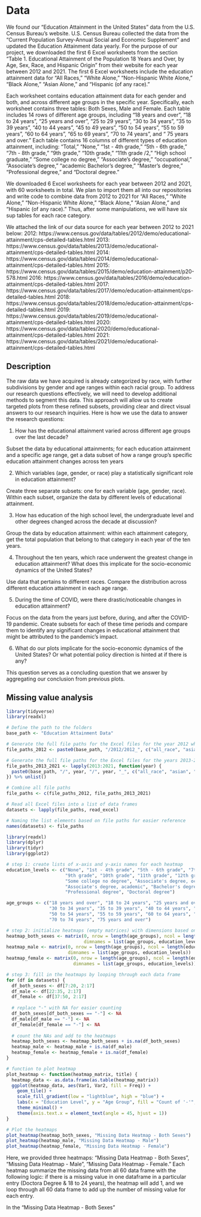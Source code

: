 # Data
We found our "Education Attainment in the United States" data from the U.S. Census Bureau's website. U.S. Census Bureau collected the data from the "Current Population Survey-Annual Social and Economic Supplement" and updated the Education Attainment data yearly. For the purpose of our project, we downloaded the first 6 Excel worksheets from the section "Table 1. Educational Attainment of the Population 18 Years and Over, by Age, Sex, Race, and Hispanic Origin" from their website for each year between 2012 and 2021. The first 6 Excel worksheets include the education attainment data for "All Races," "White Alone," "Non-Hispanic White Alone," "Black Alone," "Asian Alone," and "Hispanic (of any race)." 

Each worksheet contains education attainment data for each gender and both, and across different age groups in the specific year. Specifically, each worksheet contains three tables: Both Sexes, Male and Female. Each table includes 14 rows of different age groups, including "18 years and over", "18 to 24 years", "25 years and over", “25 to 29 years", "30 to 34 years", “35 to 39 years”, “40 to 44 years”, “45 to 49 years”, “50 to 54 years”, “55 to 59 years”, “60 to 64 years”, “65 to 69 years”, “70 to 74 years”, and “ 75 years and over.” Each table contains 16 columns of different types of education attainment, including: “Total,” “None,” “1st - 4th grade,” “5th - 6th grade,” “7th - 8th grade,” “9th grade,” “10th grade,” “11th grade /2,” “High school graduate,” “Some college no degree,” “Associate's degree,” “occupational,” “Associate's degree,” “academic Bachelor's degree,” “Master's degree,” “Professional degree,” and “Doctoral degree.”

We downloaded 6 Excel worksheets for each year between 2012 and 2021, with 60 worksheets in total. We plan to import them all into our repositories and write code to combine data from 2012 to 2021 for "All Races," "White Alone," "Non-Hispanic White Alone," "Black Alone," "Asian Alone," and "Hispanic (of any race)." Thus, after some manipulations, we will have six sup tables for each race category.

We attached the link of our data source for each year between 2012 to 2021 below: 
2012: https://www.census.gov/data/tables/2012/demo/educational-attainment/cps-detailed-tables.html
2013: https://www.census.gov/data/tables/2013/demo/educational-attainment/cps-detailed-tables.html
2014: https://www.census.gov/data/tables/2014/demo/educational-attainment/cps-detailed-tables.html
2015: https://www.census.gov/data/tables/2015/demo/education-attainment/p20-578.html
2016: https://www.census.gov/data/tables/2016/demo/education-attainment/cps-detailed-tables.html
2017: https://www.census.gov/data/tables/2017/demo/education-attainment/cps-detailed-tables.html
2018: https://www.census.gov/data/tables/2018/demo/education-attainment/cps-detailed-tables.html
2019: https://www.census.gov/data/tables/2019/demo/educational-attainment/cps-detailed-tables.html
2020: https://www.census.gov/data/tables/2020/demo/educational-attainment/cps-detailed-tables.html
2021: https://www.census.gov/data/tables/2021/demo/educational-attainment/cps-detailed-tables.html 

## Description
The raw data we have acquired is already categorized by race, with further subdivisions by gender and age ranges within each racial group. To address our research questions effectively, we will need to develop additional methods to segment this data. This approach will allow us to create targeted plots from these refined subsets, providing clear and direct visual answers to our research inquiries. Here is how we use the data to answer the research questions:

1. How has the educational attainment varied across different age groups over the last decade? 

Subset the data by educational attainments; for each education attainment and a specific age range, get a data subset of how a range group's specific education attainment changes across ten years

2. Which variables (age, gender, or race) play a statistically significant role in education attainment?

Create three separate subsets: one for each variable (age, gender, race). Within each subset, organize the data by different levels of educational attainment. 

3. How has education of the high school level, the undergraduate level and other degrees changed across the decade at discussion?

Group the data by education attainment: within each attainment category, get the total population that belong to that category in each year of the ten years. 

4. Throughout the ten years, which race underwent the greatest change in education attainment? What does this implicate for the socio-economic dynamics of the United States?

Use data that pertains to different races. Compare the distribution across different education attainment in each age range. 

5. During the time of COVID, were there drastic/noticeable changes in education attainment?

Focus on the data from the years just before, during, and after the COVID-19 pandemic. Create subsets for each of these time periods and compare them to identify any significant changes in educational attainment that might be attributed to the pandemic's impact.

6. What do our plots implicate for the socio-economic dynamics of the United States? Or what potential policy direction is hinted at if there is any?

This question serves as a concluding question that we answer by aggregating our conclusion from previous plots.

## Missing value analysis
```r
library(tidyverse)
library(readxl)

# Define the path to the folders
base_path <- "Education Attainment Data"

# Generate the full file paths for the Excel files for the year 2012 which has .xls files
file_paths_2012 <- paste0(base_path, "/2012/2012_", c("all_race", "asian", "black", "hispanic", "non_hispanic_white", "white"), ".xls")

# Generate the full file paths for the Excel files for the years 2013-2021 which have .xlsx files
file_paths_2013_2021 <- lapply(2013:2021, function(year) {
  paste0(base_path, "/", year, "/", year, "_", c("all_race", "asian", "black", "hispanic", "non_hispanic_white", "white"), ".xlsx")
}) %>% unlist()

# Combine all file paths
file_paths <- c(file_paths_2012, file_paths_2013_2021)

# Read all Excel files into a list of data frames
datasets <- lapply(file_paths, read_excel)

# Naming the list elements based on file paths for easier reference
names(datasets) <- file_paths

```

```r
library(readxl)
library(dplyr)
library(tidyr)
library(ggplot2)

# step 1: create lists of x-axis and y-axis names for each heatmap
education_levels <- c("None", "1st - 4th grade", "5th - 6th grade", "7th - 8th grade", 
                      "9th grade", "10th grade", "11th grade", "12th grade", "High school graduate", 
                      "Some college no degree", "Associate's degree, occupational", 
                      "Associate's degree, academic", "Bachelor's degree", "Master's degree", 
                      "Professional degree", "Doctoral degree")

age_groups <- c("18 years and over", "18 to 24 years", "25 years and over", "25 to 29 years", 
                "30 to 34 years", "35 to 39 years", "40 to 44 years", "45 to 49 years", 
                "50 to 54 years", "55 to 59 years", "60 to 64 years", "65 to 69 years", 
                "70 to 74 years", "75 years and over")

# step 2: initialize heatmaps (empty matrices) with dimensions based on x and y names
heatmap_both_sexes <- matrix(0, nrow = length(age_groups), ncol = length(education_levels), 
                             dimnames = list(age_groups, education_levels))
heatmap_male <- matrix(0, nrow = length(age_groups), ncol = length(education_levels), 
                       dimnames = list(age_groups, education_levels))
heatmap_female <- matrix(0, nrow = length(age_groups), ncol = length(education_levels), 
                         dimnames = list(age_groups, education_levels))

# step 3: fill in the heatmaps by looping through each data frame
for (df in datasets) {
  df_both_sexes <- df[7:20, 2:17]  
  df_male <- df[22:35, 2:17]       
  df_female <- df[37:50, 2:17]     
  
  # replace "-" with NA for easier counting
  df_both_sexes[df_both_sexes == "-"] <- NA
  df_male[df_male == "-"] <- NA
  df_female[df_female == "-"] <- NA
  
  # count the NAs and add to the heatmaps
  heatmap_both_sexes <- heatmap_both_sexes + is.na(df_both_sexes)
  heatmap_male <- heatmap_male + is.na(df_male)
  heatmap_female <- heatmap_female + is.na(df_female)
}

# function to plot heatmap
plot_heatmap <- function(heatmap_matrix, title) {
  heatmap_data <- as.data.frame(as.table(heatmap_matrix))
  ggplot(heatmap_data, aes(Var1, Var2, fill = Freq)) +
    geom_tile() +
    scale_fill_gradient(low = "lightblue", high = "blue") +
    labs(x = "Education Level", y = "Age Group", fill = "Count of '-'", title = title) +
    theme_minimal() +
    theme(axis.text.x = element_text(angle = 45, hjust = 1))
}

# Plot the heatmaps
plot_heatmap(heatmap_both_sexes, "Missing Data Heatmap - Both Sexes")
plot_heatmap(heatmap_male, "Missing Data Heatmap - Male")
plot_heatmap(heatmap_female, "Missing Data Heatmap - Female")
```
Here, we provided three heatmaps: "Missing Data Heatmap - Both Sexes", "Missing Data Heatmap - Male", "Missing Data Heatmap - Female." Each heatmap summarize the missing data from all 60 data frame with the following logic: if there is a missing value in one dataframe in a particular entry (Doctora Degree & 18 to 24 years), the heatmap will add 1, and we loop through all 60 data frame to add up the number of missing value for each entry.

In the "Missing Data Heatmap - Both Sexes"


